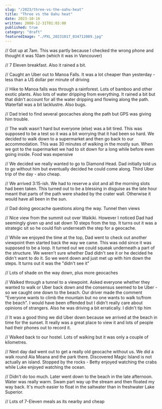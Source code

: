 ```yaml
---
slug: "/2023/three-vs-the-oahu-heat"
title: "Three vs the Oahu heat"
date: 2023-10-16
written: 2000-12-31T01:03:00
published: true
category: "draft"
featuredImage: "./PXL_20231017_034712089.jpg"
---
```


// Got up at 7am. This was partly because I checked the wrong phone and thought it was 10am (which it was in Vancouver)

// 7 Eleven breakfast. Also it rained a bit.

// Caught an Uber out to Manoa Falls. It was a lot cheaper than yesterday - less than a US dollar per minute of driving

// Hike to Manoa falls was through a rainforest. Lots of bamboo and other exotic plants. Also lots of water dripping from everything. It rained a bit but that didn't account for all the water dripping and flowing along the path. Waterfall was a bit lacklustre. Also bugs.

// Dad tried to find several geocaches along the path but GPS was giving him trouble.

// The walk wasn't hard but everyone (else) was a bit tired. This was supposed to be a test so it was a bit worrying that it had been so hard. We decided to walk down to a supermarket and then go back to our accommodation. This was 30 minutes of walking in the mostly sun. When we got to the supermarket we had to sit down for a long while before even going inside. Food was expensive

// We decided we really wanted to go to Diamond Head. Dad initially told us to go without him but eventually decided he could come along. Third Uber trip of the day - also cheap.

// We arrived 3:15-ish. We had to reserve a slot and all the morning slots had been taken. This turned out to be a blessing in disguise as the late hour meant that parts of the path were shaded by the crater wall. Otherwise it would have all been in the sun.

// Dad doing geocache questions along the way. Tunnel then views

// Nice view from the summit out over Waikiki. However I noticed Dad had seemingly given up and sat down 10 steps from the top. It turns out it was a strategic sit so he could fish underneath the step for a geocache.

// While we enjoyed the time at the top, Dad went to check out another viewpoint then started back the way we came. This was odd since it was supposed to be a loop. It turned out we could squeak underneath a part of the structure. We weren't sure whether Dad didn't see it or he decided he didn't want to do it. So we went down and just met up with him down the steps. It turns out it was the "didn't see it"

// Lots of shade on the way down, plus more geocaches

// Walked through a tunnel to a viewpoint. Asked everyone whether they wanted to walk or Uber back down and the consensus seemed to be Uber - so we caught one down to the beach. Our driver made the comment "Everyone wants to climb the mountain but no one wants to walk to/from the beach". I would have been offended but I didn't really care about opinions of strangers. Also he was driving a bit erratically. I didn't tip him

// It was a good thing we did Uber down because we arrived at the beach in time for the sunset. It really was a great place to view it and lots of people had their phones out to record it.

// Walked back to our hostel. Lots of walking but it was only a couple of kilometres.

// Next day dad went out to get a really old geocache without us. We did a walk round Ala Moana and the park there. Discovered Magic Island is not actually an island. Stopped by the rocks - Betty enjoyed watching the crabs while Luke enjoyed watching the ocean.

// Didn't do too much. Later went down to the beach in the late afternoon. Water was really warm. Swam part way up the stream and then floated my way back. It's much easier to float in the saltwater than in freshwater Lake Superior.

// Lots of 7-Eleven meals as its nearby and cheap
